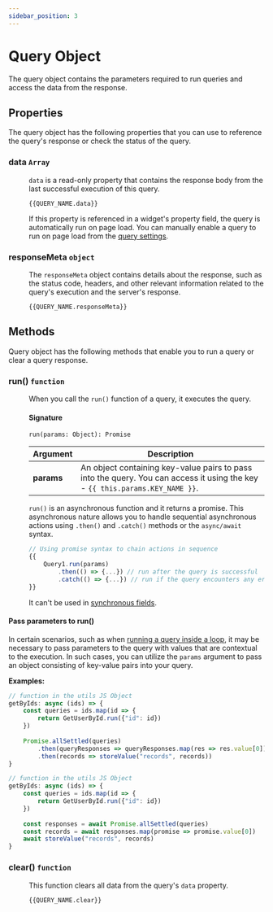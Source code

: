 ```yaml
---
sidebar_position: 3
---
```


# Query Object

The query object contains the parameters required to run queries and access the data from the response.


## Properties

The query object has the following properties that you can use to reference the query's response or check the status of the query.

### data `Array`

<dd>

`data` is a read-only property that contains the response body from the last successful execution of this query. 

```
{{QUERY_NAME.data}}
```
If this property is referenced in a widget's property field, the query is automatically run on page load. You can manually enable a query to run on page load from the [query settings](/connect-data/reference/query-settings).

</dd>

### responseMeta `object`

<dd>

The `responseMeta` object contains details about the response, such as the status code, headers, and other relevant information related to the query's execution and the server's response.

```
{{QUERY_NAME.responseMeta}}
```

</dd>


## Methods

Query object has the following methods that enable you to run a query or clear a query response.

### run() `function`

<dd>

When you call the `run()` function of a query, it executes the query. 

#### Signature

```
run(params: Object): Promise
```

| Argument      | Description                                                                                         |
| ------------- | --------------------------------------------------------------------------------------------------- |
| **params**    | An object containing key-value pairs to pass into the query. You can access it using the key - `{{ this.params.KEY_NAME }}`. |


`run()` is an asynchronous function and it returns a promise. This asynchronous nature allows you to handle sequential asynchronous actions using `.then()` and `.catch()` methods or the `async/await` syntax.

```javascript
// Using promise syntax to chain actions in sequence
{{
    Query1.run(params)
        .then(() => {...}) // run after the query is successful
        .catch(() => {...}) // run if the query encounters any errors
}}
```
It can't be used in [synchronous fields](/core-concepts/writing-code/workflows#display-data-from-async-js-function).

</dd>

#### Pass parameters to run()

In certain scenarios, such as when [running a query inside a loop](/connect-data/how-to-guides/how-to-pass-params-to-an-api), it may be necessary to pass parameters to the query with values that are contextual to the execution. In such cases, you can utilize the `params` argument to pass an object consisting of key-value pairs into your query.

**Examples:**

<!-- You cannot indent these MDX tags or their content. It breaks the page. -->
<Tabs queryString="current-run-style">
<TabItem label="Promise chains" value="promise-chains">

```javascript
// function in the utils JS Object
getByIds: async (ids) => {
    const queries = ids.map(id => {
        return GetUserById.run({"id": id})
    })
    
    Promise.allSettled(queries)
        .then(queryResponses => queryResponses.map(res => res.value[0]))
        .then(records => storeValue("records", records))
}
```

</TabItem>
<TabItem label="async/await" value="async-await">

```javascript
// function in the utils JS Object
getByIds: async (ids) => {
    const queries = ids.map(id => {
        return GetUserById.run({"id": id})
    })
    
    const responses = await Promise.allSettled(queries)
    const records = await responses.map(promise => promise.value[0])
    await storeValue("records", records)
}
```

</TabItem>
</Tabs>


### clear() `function`

<dd>

This function clears all data from the query's `data` property.

``` 
{{QUERY_NAME.clear}}
```

</dd>